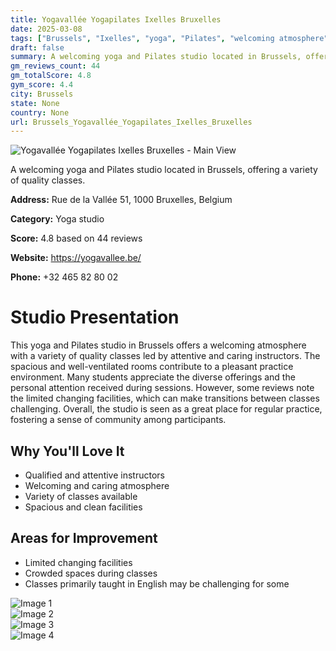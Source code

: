 ```yaml
---
title: Yogavallée Yogapilates Ixelles Bruxelles
date: 2025-03-08
tags: ["Brussels", "Ixelles", "yoga", "Pilates", "welcoming atmosphere", "community-focused", "Brussels"]  
draft: false
summary: A welcoming yoga and Pilates studio located in Brussels, offering a variety of quality classes.
gm_reviews_count: 44
gm_totalScore: 4.8
gym_score: 4.4
city: Brussels
state: None
country: None
url: Brussels_Yogavallée_Yogapilates_Ixelles_Bruxelles
---
```


<div className="aspect-[16/9] relative my-8">
  <img 
    src="https://lh5.googleusercontent.com/p/AF1QipPYzmeZ7Cjopfhk-rXl5IQRlXRBdxi--0tJIhOs=w1920-h1080-k-no"
    alt="Yogavallée Yogapilates Ixelles Bruxelles - Main View"
    className="object-cover absolute inset-0 w-full h-full rounded-lg"
  />
</div>

A welcoming yoga and Pilates studio located in Brussels, offering a variety of quality classes.

**Address:** Rue de la Vallée 51, 1000 Bruxelles, Belgium

**Category:** Yoga studio

**Score:** 4.8 based on 44 reviews

**Website:** https://yogavallee.be/

**Phone:** +32 465 82 80 02

# Studio Presentation

This yoga and Pilates studio in Brussels offers a welcoming atmosphere with a variety of quality classes led by attentive and caring instructors. The spacious and well-ventilated rooms contribute to a pleasant practice environment. Many students appreciate the diverse offerings and the personal attention received during sessions. However, some reviews note the limited changing facilities, which can make transitions between classes challenging. Overall, the studio is seen as a great place for regular practice, fostering a sense of community among participants.



## Why You'll Love It

- Qualified and attentive instructors
- Welcoming and caring atmosphere
- Variety of classes available
- Spacious and clean facilities

## Areas for Improvement

- Limited changing facilities
- Crowded spaces during classes
- Classes primarily taught in English may be challenging for some

<div className="grid grid-cols-1 xl:grid-cols-2 gap-4 my-8">
<div className="aspect-[4/3] relative"><img src="https://lh3.googleusercontent.com/p/AF1QipOS4wdd1x7jcUV5zzHmjIXxsg_aRF7m-DqMEMuW=w1920-h1080-k-no" alt="Image 1" className="object-cover absolute inset-0 w-full h-full rounded-lg" /></div>
<div className="aspect-[4/3] relative"><img src="https://lh5.googleusercontent.com/p/AF1QipPtiLiHzx5-frUUqirhx5qJLlGEliaR20_PlrJd=w1920-h1080-k-no" alt="Image 2" className="object-cover absolute inset-0 w-full h-full rounded-lg" /></div>
<div className="aspect-[4/3] relative"><img src="https://lh5.googleusercontent.com/p/AF1QipPDy_yHn_eLukOFkcS7dmQCWRp8M3n4XwpwrZb2=w1920-h1080-k-no" alt="Image 3" className="object-cover absolute inset-0 w-full h-full rounded-lg" /></div>
<div className="aspect-[4/3] relative"><img src="https://lh5.googleusercontent.com/p/AF1QipOdfj1thmqraloAgb-48M75z-RF5bvj-dEpZdYb=w1920-h1080-k-no" alt="Image 4" className="object-cover absolute inset-0 w-full h-full rounded-lg" /></div>
</div>